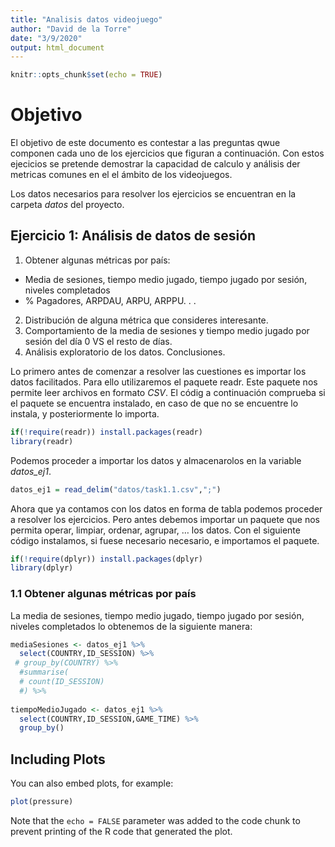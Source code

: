 ```yaml
---
title: "Analisis datos videojuego"
author: "David de la Torre"
date: "3/9/2020"
output: html_document
---
```


```r
knitr::opts_chunk$set(echo = TRUE)
```

# Objetivo

El objetivo de este documento es contestar a las preguntas qwue componen cada uno de los ejercicios que figuran a continuación. Con estos ejecicios se pretende demostrar la capacidad de calculo y análisis der metricas comunes en el el ámbito de los videojuegos.

Los datos necesarios para resolver los ejercicios se encuentran en la carpeta _datos_ del proyecto.

## Ejercicio 1: Análisis de datos de sesión

1.  Obtener algunas métricas por país:
  + Media de sesiones, tiempo medio jugado, tiempo jugado por sesión, niveles completados
  + % Pagadores, ARPDAU, ARPU, ARPPU. . .
2. Distribución de alguna métrica que consideres interesante.
3. Comportamiento de la media de sesiones y tiempo medio jugado por sesión del día 0 VS el resto de días.
4. Análisis exploratorio de los datos. Conclusiones.

Lo primero antes de comenzar a resolver las cuestiones es importar los datos facilitados. Para ello utilizaremos el paquete readr. Este paquete nos permite leer archivos en formato _CSV_. El códig a continuación comprueba si el paquete se encuentra instalado, en caso de que no se encuentre lo instala, y posteriormente lo importa.

```r
if(!require(readr)) install.packages(readr)
library(readr)
```

Podemos proceder a importar los datos y almacenarolos en la variable _datos_ej1_.

```r
datos_ej1 = read_delim("datos/task1.1.csv",";")
```

Ahora que ya contamos con los datos en forma de tabla podemos proceder a resolver los ejercicios. Pero antes debemos importar un paquete que nos permita operar, limpiar, ordenar, agrupar, ... los datos. Con el siguiente código instalamos, si fuese necesario necesario, e importamos el paquete.

```r
if(!require(dplyr)) install.packages(dplyr)
library(dplyr)
```


### 1.1 Obtener algunas métricas por país

La media de sesiones, tiempo medio jugado, tiempo jugado por sesión, niveles completados lo obtenemos de la siguiente manera:

```r
mediaSesiones <- datos_ej1 %>%
  select(COUNTRY,ID_SESSION) %>%
 # group_by(COUNTRY) %>%
  #summarise(
  # count(ID_SESSION)
  #) %>%
  
tiempoMedioJugado <- datos_ej1 %>%
  select(COUNTRY,ID_SESSION,GAME_TIME) %>%
  group_by()
```




## Including Plots

You can also embed plots, for example:

```r
plot(pressure)
```

Note that the `echo = FALSE` parameter was added to the code chunk to prevent printing of the R code that generated the plot.
